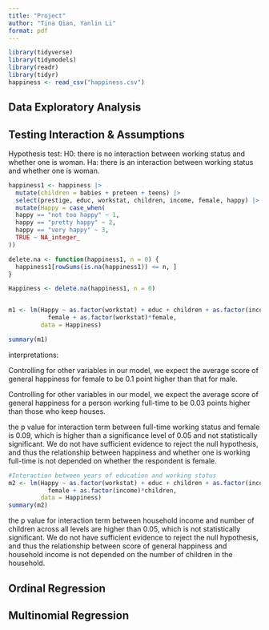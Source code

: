 ```yaml
---
title: "Project"
author: "Tina Qian, Yanlin Li"
format: pdf
---
```


```r
library(tidyverse)
library(tidymodels)
library(readr)
library(tidyr)
happiness <- read_csv("happiness.csv")
```
## Data Exploratory Analysis


## Testing Interaction & Assumptions

Hypothesis test:
H0: there is no interaction between working status and whether one is woman. 
Ha: there is an interaction between working status and whether one is woman. 

```r
happiness1 <- happiness |>
  mutate(children = babies + preteen + teens) |>
  select(prestige, educ, workstat, children, income, female, happy) |>
  mutate(Happy = case_when(
  happy == "not too happy" ~ 1,
  happy == "pretty happy" ~ 2,
  happy == "very happy" ~ 3,
  TRUE ~ NA_integer_
))

delete.na <- function(happiness1, n = 0) {
  happiness1[rowSums(is.na(happiness1)) <= n, ]
}

Happiness <- delete.na(happiness1, n = 0)


m1 <- lm(Happy ~ as.factor(workstat) + educ + children + as.factor(income) + 
           female + as.factor(workstat)*female,
         data = Happiness)

summary(m1)

```
interpretations:

Controlling for other variables in our model, we expect the average score of general happiness for female to be 0.1 point higher than that for male. 

Controlling for other variables in our model, we expect the average score of general happiness for a person working full-time to be 0.03 points higher than those who keep houses. 

the p value for interaction term between full-time working status and female is 0.09, which is higher than a significance level of 0.05 and not statistically significant. We do not have sufficient evidence to reject the null hypothesis, and thus the relationship between happiness and whether one is working full-time is not depended on whether the respondent is female. 

```r
#Interaction between years of education and working status
m2 <- lm(Happy ~ as.factor(workstat) + educ + children + as.factor(income) + 
           female + as.factor(income)*children,
         data = Happiness)
summary(m2)
```
the p value for interaction term between household income and number of children across all levels are higher than 0.05, which is not statistically significant. We do not have sufficient evidence to reject the null hypothesis, and thus the relationship between score of general happiness and household income is not depended on the number of children in the household.  

## Ordinal Regression

## Multinomial Regression
